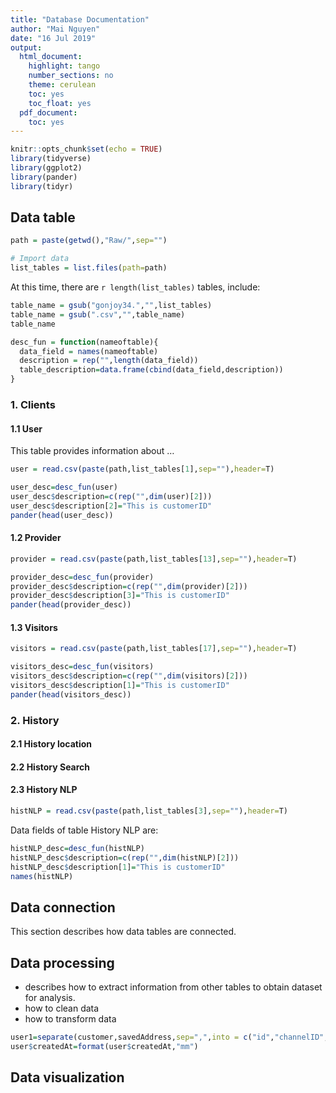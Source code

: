 ```yaml
---
title: "Database Documentation"
author: "Mai Nguyen"
date: "16 Jul 2019"
output:
  html_document:
    highlight: tango
    number_sections: no
    theme: cerulean
    toc: yes
    toc_float: yes
  pdf_document:
    toc: yes
---
```


```r
knitr::opts_chunk$set(echo = TRUE)
library(tidyverse)
library(ggplot2)
library(pander)
library(tidyr)
```

## Data table

```r
path = paste(getwd(),"Raw/",sep="")

# Import data
list_tables = list.files(path=path)
```

At this time, there are `r length(list_tables)` tables, include:
```r
table_name = gsub("gonjoy34.","",list_tables)
table_name = gsub(".csv","",table_name)
table_name
```

```r
desc_fun = function(nameoftable){
  data_field = names(nameoftable)
  description = rep("",length(data_field))
  table_description=data.frame(cbind(data_field,description))
}
```

### 1. Clients {.tabset}
#### 1.1 User
This table provides information about ...

```r
user = read.csv(paste(path,list_tables[1],sep=""),header=T)
```

```r
user_desc=desc_fun(user)
user_desc$description=c(rep("",dim(user)[2]))
user_desc$description[2]="This is customerID"
pander(head(user_desc))
```

#### 1.2 Provider
```r
provider = read.csv(paste(path,list_tables[13],sep=""),header=T)
```

```r
provider_desc=desc_fun(provider)
provider_desc$description=c(rep("",dim(provider)[2]))
provider_desc$description[3]="This is customerID"
pander(head(provider_desc))
```

#### 1.3 Visitors
```r
visitors = read.csv(paste(path,list_tables[17],sep=""),header=T)
```

```r
visitors_desc=desc_fun(visitors)
visitors_desc$description=c(rep("",dim(visitors)[2]))
visitors_desc$description[1]="This is customerID"
pander(head(visitors_desc))
```
### 2. History {.tabset}
#### 2.1 History location

#### 2.2 History Search

#### 2.3 History NLP
```r
histNLP = read.csv(paste(path,list_tables[3],sep=""),header=T)
```

Data fields of table History NLP are:
```r
histNLP_desc=desc_fun(histNLP)
histNLP_desc$description=c(rep("",dim(histNLP)[2]))
histNLP_desc$description[1]="This is customerID"
names(histNLP)
```

## Data connection
This section describes how data tables are connected.

## Data processing
* describes how to extract information from other tables to obtain dataset for analysis.
* how to clean data
* how to transform data
```r
user1=separate(customer,savedAddress,sep=",",into = c("id","channelID","botID","botdesc","conversation","userid","username","url"),remove = F)
user$createdAt=format(user$createdAt,"mm")
```

## Data visualization
```r

```


